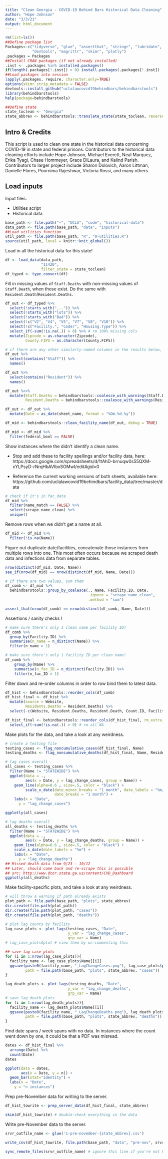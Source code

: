 ```yaml
---
title: "Clean Georgia - COVID-19 Behind Bars Historical Data Cleaning"
author: "Hope Johnson"
date: "3/3/21"
output: html_document
---
```


```r
rm(list=ls())
##Define package list
Packages<-c("tidyverse", "glue", "assertthat", "stringr", "lubridate",
            "devtools", "magrittr", "skimr", "plotly")
.packages = Packages
##Install CRAN packages (if not already installed)
.inst <- .packages %in% installed.packages()
if(length(.packages[!.inst]) > 0) install.packages(.packages[!.inst])
##Load packages into session 
lapply(.packages, require, character.only=TRUE)
options(skimr_strip_metadata = FALSE)
devtools::install_github("uclalawcovid19behindbars/behindbarstools")
library(behindbarstools)
help(package=behindbarstools)

##Define state
state_toclean <- "Georgia"
state_abbrev <- behindbarstools::translate_state(state_toclean, reverse = TRUE)
```

## Intro & Credits

This script is used to clean one state in the historical data concerning COVID-19 in state and federal prisons. Contributors to the historical data cleaning efforts include Hope Johnson, Michael Everett, Neal Marquez, Erika Tyagi, Chase Hommeyer, Grace DiLaura,  and Kalind Parish. Contributors to larger project include Sharon Dolovich, Aaron Littman, Danielle Flores, Poornima Rajeshwar, Victoria Rossi, and many others. 

## Load inputs

Input files: 

* Utilities script
* Historical data

```r
base_path <- file.path("~", "UCLA", "code", "historical-data")
data_path <- file.path(base_path, "data", "inputs")
##Load utilities function
util_path <- file.path(base_path, "R", "0-utilities.R")
source(util_path, local = knitr::knit_global())
```

Load in all the historical data for this state!

```r
df <- load_data(data_path, 
                "11420",
                filter_state = state_toclean) 
df_typed <- type_convert(df)
```

Fill in missing values of `Staff.Deaths` with non-missing values of `Staff.Death`, when those exist. Do the same with `Resident.Death`/`Resident.Deaths`. 

```r
df_out <- df_typed %>%
  select(!starts_with("...")) %>%
  select(!starts_with("lots")) %>%
  select(!starts_with("Bad")) %>%
  select(!c("V2", "V4", "V5", "V7", "V8", "V10")) %>%
  select(!c("Facility.", "Coder", "Housing.Type")) %>%
  select_if(~sum(!is.na(.)) > 0) %>% # rm 100% missing cols 
  mutate(Zipcode = as.character(Zipcode),
         County.FIPS = as.character(County.FIPS))

# if there are any other similarly-named columns in the results below, pay attention!
df_out %>%
  select(contains("Staff")) %>% 
  names()

df_out %>%
  select(contains("Resident")) %>% 
  names()
```

```r
df_out %<>% 
  mutate(Staff.Deaths = behindbarstools::coalesce_with_warnings(Staff.Deaths, Staff.Death),
         Resident.Deaths = behindbarstools::coalesce_with_warnings(Resident.Deaths, Resident.Death)) 
```

```r
df_out <- df_out %>%
  mutate(Date = as_date(sheet_name, format = "%Om.%d.%y"))
```

```r
df_mid <- behindbarstools::clean_facility_name(df_out, debug = TRUE) 
```

```r
df_mid <- df_mid %>%
  filter(federal_bool == FALSE)
```

Show instances where the  didn't identify a clean name. 

- Stop and add these to facility spellings and/or facility data, here: https://docs.google.com/spreadsheets/d/1tAhD-brnuqw0s55QXM-xYLPsyD-rNrqHbAVIbxSOMwI/edit#gid=0

- Reference the current working versions of both sheets, available here: https://github.com/uclalawcovid19behindbars/facility_data/tree/master/data 

```r
# check if it's in fac_data
df_mid %>%
  filter(name_match == FALSE) %>% 
  select(scrape_name_clean) %>%
  unique()
```

Remove rows when we didn't get a name at all.
```r
df_mid <- df_mid %>%
  filter(!is.na(Name))
```

Figure out duplicate date/facilities, concatenate those instances from multiple rows into one. This most often occurs because we scraped death data and infections data from separate tables.

```r
nrow(distinct(df_mid, Date, Name))
see_if(nrow(df_mid) == nrow(distinct(df_mid, Name, Date)))

# if there are two values, sum them 
df_comb <- df_mid %>% 
  behindbarstools::group_by_coalesce(., Name, Facility.ID, Date, 
                                     .ignore = "scrape_name_clean",
                                     .method = "sum") 

assert_that(nrow(df_comb) == nrow(distinct(df_comb, Name, Date)))
```

Assertions / sanity checks ! 
```r
# make sure there's only 1 clean name per facility ID! 
df_comb %>% 
  group_by(Facility.ID) %>% 
  summarise(n_name = n_distinct(Name)) %>% 
  filter(n_name > 1)

# make sure there's only 1 facility ID per clean name!
df_comb %>% 
    group_by(Name) %>% 
    summarise(n_fac_ID = n_distinct(Facility.ID)) %>% 
    filter(n_fac_ID > 1)
```

Filter down and re-order columns in order to row bind them to latest data.

```r
df_hist <- behindbarstools::reorder_cols(df_comb)
df_hist_final <- df_hist %>%
  mutate(source = Website,
         Residents.Deaths = Resident.Deaths) %>%
  select(-c(Website, Resident.Deaths, Resident.Death, Count.ID, Facility)) 

df_hist_final <- behindbarstools::reorder_cols(df_hist_final, rm_extra_cols = TRUE) %>%
  select_if(~sum(!is.na(.)) > 0) # rm all NA
```

Make plots for the data, and take a look at any weirdness. 

```r
# create a testing file 
testing_cases <- flag_noncumulative_cases(df_hist_final, Name)
testing_deaths <- flag_noncumulative_deaths(df_hist_final, Name, Residents.Deaths)

# lag cases overall 
all_cases <- testing_cases %>%
  filter(Name != "STATEWIDE") %>%
  ggplot(data = ., 
         aes(x = Date, y = lag_change_cases, group = Name)) +
    geom_line(alpha=0.6 , size=.5, color = "black") +
         scale_x_date(date_minor_breaks = "1 month", date_labels = "%m/%y", 
                      date_breaks = "1 month") + 
    labs(x = "Date",
      y = "lag_change_cases")

ggplotly(all_cases)

# lag deaths overall
all_deaths <- testing_deaths %>%
  filter(Name != "STATEWIDE") %>%
  ggplot(data = ., 
         aes(x = Date, y = lag_change_deaths, group = Name)) +
    geom_line(alpha=0.6 , size=.5, color = "black") +
    scale_x_date(date_labels = "%m") + 
    labs(x = "Date",
      y = "lag_change_deaths")
## Missed death data from 9/23 - 10/12
## Later, should come back and re-scrape this is possible
## src: http://www.dcor.state.ga.us/content/CVD_Dashboard 
ggplotly(all_deaths)

```

Make facility-specific plots, and take a look at any weirdness.

```r
# will throw a warning if path already exists
plot_path <- file.path(base_path, "plots", state_abbrev)
dir.create(file.path(plot_path))
dir.create(file.path(plot_path, "cases"))
dir.create(file.path(plot_path, "deaths"))

# plot lag counts by facility
lag_case_plots <- plot_lags(testing_cases, "Date", 
                            y_var = "lag_change_cases",
                            grp_var = Name)
# lag_case_plots$plot # view them by un-commenting this

## save lag case plots
for (i in 1:nrow(lag_case_plots)){
  facility_name <- lag_case_plots$Name[[i]]
  ggsave(paste0(facility_name, "_LagChangeCases.png"), lag_case_plots$plot[[i]],
         path = file.path(base_path, "plots", state_abbrev, "cases"))
}

lag_death_plots <- plot_lags(testing_deaths, "Date", 
                            y_var = "lag_change_deaths",
                            grp_var = Name)
# save lag death plots
for (i in 1:nrow(lag_death_plots)){
  facility_name <- lag_death_plots$Name[[i]]
  ggsave(paste0(facility_name, "_LagChangeDeaths.png"), lag_death_plots$plot[[i]],
         path = file.path(base_path, "plots", state_abbrev, "deaths"))
}
```

Find date spans / week spans with no data. In instances where the count went down by one, it could be that a PDF was misread. 

```r
dates <- df_hist_final %>%
  arrange(Date) %>%
  count(Date)
dates

ggplot(data = dates, 
       aes(x = Date, y = n)) +
  geom_bar(stat="identity") +
  labs(x = "Date",
    y = "n instances")
```

Prep pre-November data for writing to the server. 

```r
df_hist_towrite <- prep_server_data(df_hist_final, state_abbrev)

skim(df_hist_towrite) # double-check everything in the data 
```

Write pre-November data to the server. 

```r
srvr_outfile_name <- glue('1-pre-november-{state_abbrev}.csv')

write_csv(df_hist_towrite, file.path(base_path, "data", "pre-nov", srvr_outfile_name))

sync_remote_files(srvr_outfile_name) # ignore this line if you're not hope!
```
